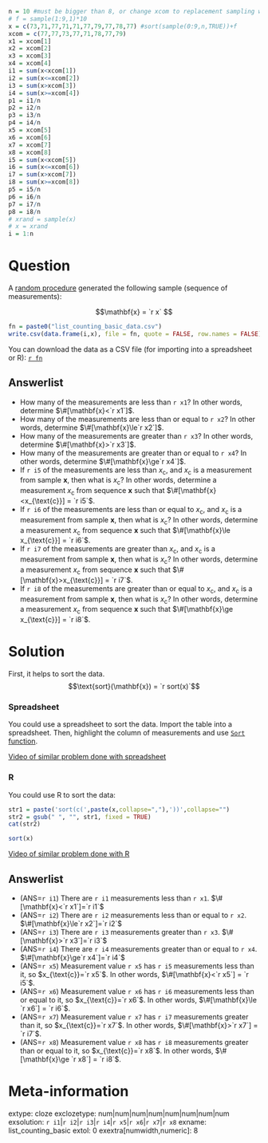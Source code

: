 ```r
n = 10 #must be bigger than 8, or change xcom to replacement sampling with T
# f = sample(1:9,1)*10
x = c(73,71,77,71,71,77,79,77,78,77) #sort(sample(0:9,n,TRUE))+f
xcom = c(77,77,73,77,71,78,77,79)
x1 = xcom[1]
x2 = xcom[2]
x3 = xcom[3]
x4 = xcom[4]
i1 = sum(x<xcom[1])
i2 = sum(x<=xcom[2])
i3 = sum(x>xcom[3])
i4 = sum(x>=xcom[4])
p1 = i1/n
p2 = i2/n
p3 = i3/n
p4 = i4/n
x5 = xcom[5]
x6 = xcom[6]
x7 = xcom[7]
x8 = xcom[8]
i5 = sum(x<xcom[5])
i6 = sum(x<=xcom[6])
i7 = sum(x>xcom[7])
i8 = sum(x>=xcom[8])
p5 = i5/n
p6 = i6/n
p7 = i7/n
p8 = i8/n
# xrand = sample(x)
# x = xrand
i = 1:n
```


Question
========

A [random procedure](https://en.wikipedia.org/wiki/Random_number_generation){target="blank"} generated the following sample (sequence of measurements):

$$\mathbf{x} = `r x` $$

```r
fn = paste0("list_counting_basic_data.csv")
write.csv(data.frame(i,x), file = fn, quote = FALSE, row.names = FALSE)
```

You can download the data as a CSV file (for importing into a spreadsheet or R): 
[`r fn`](`r fn`)

Answerlist
--------
* How many of the measurements are less than `r x1`? In other words, determine $\#[\mathbf{x}<`r x1`]$.
* How many of the measurements are less than or equal to `r x2`? In other words, determine $\#[\mathbf{x}\le`r x2`]$.
* How many of the measurements are greater than `r x3`? In other words, determine $\#[\mathbf{x}>`r x3`]$.
* How many of the measurements are greater than or equal to `r x4`? In other words, determine $\#[\mathbf{x}\ge`r x4`]$.
* If `r i5` of the measurements are less than $x_{\text{c}}$, and $x_{\text{c}}$ is a measurement from sample $\mathbf{x}$, then what is $x_{\text{c}}$? In other words, determine a measurement $x_{\text{c}}$ from sequence $\mathbf{x}$ such that $\#[\mathbf{x}<x_{\text{c}}] = `r i5`$.
* If `r i6` of the measurements are less than or equal to $x_{\text{c}}$, and $x_{\text{c}}$ is a measurement from sample $\mathbf{x}$, then what is $x_{\text{c}}$? In other words, determine a measurement $x_{\text{c}}$ from sequence $\mathbf{x}$ such that $\#[\mathbf{x}\le x_{\text{c}}] = `r i6`$.
* If `r i7` of the measurements are greater than $x_{\text{c}}$, and $x_{\text{c}}$ is a measurement from sample $\mathbf{x}$, then what is $x_{\text{c}}$? In other words, determine a measurement $x_{\text{c}}$ from sequence $\mathbf{x}$ such that $\#[\mathbf{x}>x_{\text{c}}] = `r i7`$.
* If `r i8` of the measurements are greater than or equal to $x_{\text{c}}$, and $x_{\text{c}}$ is a measurement from sample $\mathbf{x}$, then what is $x_{\text{c}}$? In other words, determine a measurement $x_{\text{c}}$ from sequence $\mathbf{x}$ such that $\#[\mathbf{x}\ge x_{\text{c}}] = `r i8`$.


Solution
========



First, it helps to sort the data.
$$\text{sort}(\mathbf{x}) = `r sort(x)`$$

### Spreadsheet 

You could use a spreadsheet to sort the data. Import the table into a spreadsheet. Then, highlight the column of measurements and use [``Sort`` function](https://wiki.openoffice.org/wiki/Documentation/OOo3_User_Guides/Calc_Guide/Sorting_data){target="blank"}.

[Video of similar problem done with spreadsheet](https://vimeo.com/531555818){target="_blank"}

### R

You could use R to sort the data:

```r
str1 = paste('sort(c(',paste(x,collapse=","),'))',collapse="")
str2 = gsub(" ", "", str1, fixed = TRUE)
cat(str2)
```

```r
sort(x)
```

[Video of similar problem done with R](https://vimeo.com/531555788){target="_blank"}


Answerlist
--------
* (ANS=`r i1`) There are `r i1` measurements less than `r x1`. $\#[\mathbf{x}<`r x1`]=`r i1`$ 
* (ANS=`r i2`) There are `r i2` measurements less than or equal to `r x2`. $\#[\mathbf{x}\le`r x2`]=`r i2`$
* (ANS=`r i3`) There are `r i3` measurements greater than `r x3`. $\#[\mathbf{x}>`r x3`]=`r i3`$
* (ANS=`r i4`) There are `r i4` measurements greater than or equal to `r x4`. $\#[\mathbf{x}\ge`r x4`]=`r i4`$
* (ANS=`r x5`) Measurement value `r x5` has `r i5` measurements less than it, so $x_{\text{c}}=`r x5`$. In other words, $\#[\mathbf{x}<`r x5`] = `r i5`$.
* (ANS=`r x6`) Measurement value `r x6` has `r i6` measurements less than or equal to it, so $x_{\text{c}}=`r x6`$. In other words, $\#[\mathbf{x}\le `r x6`] = `r i6`$.
* (ANS=`r x7`) Measurement value `r x7` has `r i7` measurements greater than it, so $x_{\text{c}}=`r x7`$. In other words, $\#[\mathbf{x}>`r x7`] = `r i7`$.
* (ANS=`r x8`) Measurement value `r x8` has `r i8` measurements greater than or equal to it, so $x_{\text{c}}=`r x8`$. In other words, $\#[\mathbf{x}\ge `r x8`] = `r i8`$.


Meta-information
================
extype: cloze
exclozetype: num|num|num|num|num|num|num|num
exsolution: `r i1`|`r i2`|`r i3`|`r i4`|`r x5`|`r x6`|`r x7`|`r x8`
exname: list_counting_basic
extol: 0
exextra[numwidth,numeric]: 8
